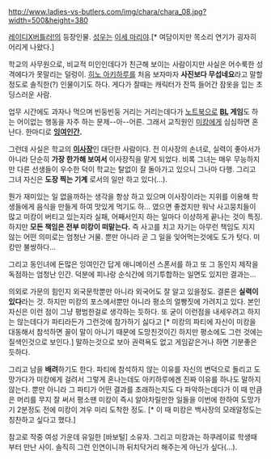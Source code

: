 http://www.ladies-vs-butlers.com/img/chara/chara_08.jpg?width=500&height=380

[[레이디X버틀러!]]의 등장인물. [[성우]]는 [[이세 마리야]].[* 여담이지만 목소리 연기가 굉자히 어리게 나왔다.]

학교의 사무원으로, 비교적 미인인데다가 친근해 보이는 사람이지만 사실은 어수룩한 성격에다가 못말리는 덜렁이. [[히노 아키하루]]를 처음 보자마자 '''사진보다 무섭네요'''라고 말할 정도로 솔직한(?) 인물이기도 하다. 게다가 잘때는 캐릭터가 잔뜩 들어간 잠옷을 입는 초딩스러운 사람.

업무 시간에도 과자나 먹으며 빈둥빈둥 거리는 거리는데다가 [[노트북]]으로 '''[[BL]] 게임'''도 하는 어이없는 행동을 자주 하는 문제--아--어른. 그래서 교직원인 [[미캉]]에게 심심하면 혼난다. 한마디로 '''[[잉여인간]].'''

그런데 사실은 학교의 '''[[이사장]]'''인 대단한 사람이다. 전 이사장의 손녀로, 실력이 좋아서가 아니라 단순히 '''가장 한가해 보여서''' 이사장직을 맡게 되었다. 비록 그녀는 매우 무능하지만 다른 선생들이 우수한 덕이 학교는 탈없이 잘 돌아가고 있으니 그나마 다행. 그리고 그녀 자신은 '''도장 찍는 기계''' 로서의 일만 하고 있다(...).

뭔가 재미있는 일 없을까하는 생각을 항상 하고 있으며  이사장이라는 지위를 이용해 학생들에게 음식을 만들게 하여 맛있게 먹기도 하... 였으면 좋겠지만 워낙 사고뭉치들이 많고 미캉이 버티고 있는지라 실패, 어째서인지 하는 일마다 이상하게 끝나는 것이 특징. 하지만 '''모든 책임은 전부 미캉이 떠맡는다.''' 즉 사고를 치고 자기는 아무런 책임도 지지 않는 어떤 의미로는 엄청난 거물. 뿐만 아니라 곧 그 일을 잊어먹는것에도 도가 텃다. 미캉만 불쌍하다...

그리고 동인녀에 돈많은 잉여인간 답게 애니메이션 스폰서를 하고 또 그 동인지 제작을 독점하는 엄청난 인간. 덕분에 피나랑 순식간에 의기투합하는 일면도 있지만 결과는...

의외로 가문의 힘인지 외국문학뿐만 아니라 외국어도 잘 알고 있을정도. 결론은 '''실력이 있다'''라는 것. 하지만 미캉의 포스에서뿐만 아니라 평소의 얼빵짓에 가려지고 있다. 본인 자신은 이런 점이 그냥 평범한걸로 생각하는 듯하다. 또 굳이 이런점을 내세우려고 하지는 않는데다가 파티라든가 그런것에 참가하기 싫다고 [* 미캉의 파티에 자신이 미캉을 대동해서 참석하면 꼴이 말이 아니기 때문에 도망친것이긴 하지만 평소에도 그런 것에는 질색인것으로 보인다.] 말하는것으로 보아 권력욕도 없고 게임같은거나 하면 기분좋은 듯하다.

그리고 남을 '''배려'''하기도 한다. 파티에 참석하지 않는 이유를 자신의 변덕으로 돌리고 도망가다가 미캉에게 걸려서 그렇게 혼나는데도 아키하루에겐 진짜 이유를 하나도 말하지 않는다. 뿐만 아니라 그 파티가 어떤 결과를 초래하는지도 다 파악하는데다가 이 때 만큼은 머리를 무지 잘 써서 평소땐 미캉이 즉시 알아차릴만한 일들을 이번에 한하여 도망가기 2분정도 전에 미캉이 겨우 미리 도착한 정도. [* 이 때 미캉은 백사장의 모래알정도는 칭찬하고 싶다고 했다.]

참고로 작중 여성 가운데 유일한 [바보털] 소유자. 그리고 미캉과는 하쿠레이료 학생때부터 만난 사이. 솔직히 그런 인연이니까 뒤치닥거리 해주는게 아닌가 싶다(...).

